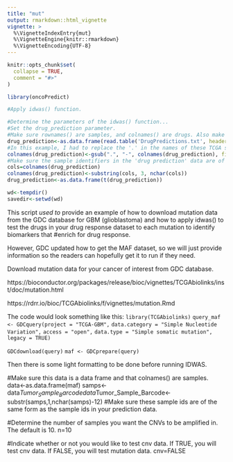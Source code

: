 ```yaml
---
title: "mut"
output: rmarkdown::html_vignette
vignette: >
  %\VignetteIndexEntry{mut}
  %\VignetteEngine{knitr::rmarkdown}
  %\VignetteEncoding{UTF-8}
---
```


```r
knitr::opts_chunk$set(
  collapse = TRUE,
  comment = "#>"
)
```

```r
library(oncoPredict)

#Apply idwas() function.

#Determine the parameters of the idwas() function...
#Set the drug_prediction parameter.
#Make sure rownames() are samples, and colnames() are drugs. Also make sure this data is a data frame.
drug_prediction<-as.data.frame(read.table('DrugPredictions.txt', header=TRUE, row.names=1))
#In this example, I had to replace the '.' in the names of these TCGA samples with '-' so that they are of the same form as samples in the mutation  data (you may not have to do this).
colnames(drug_prediction)<-gsub(".", "-", colnames(drug_prediction), fixed=T)
#Make sure the sample identifiers in the 'drug prediction' data are of similar form as the sample identifiers in the 'data' parameter.
cols=colnames(drug_prediction)
colnames(drug_prediction)<-substring(cols, 3, nchar(cols))
drug_prediction<-as.data.frame(t(drug_prediction))

wd<-tempdir()
savedir<-setwd(wd)

```


This script *used to* provide an example of how to download mutation data from the GDC database for GBM (glioblastoma) and how to apply idwas() to test the drugs in your drug response dataset to each mutation to identify biomarkers that #enrich for drug response.

However, GDC updated how to get the MAF dataset, so we will just provide information so the readers can hopefully get it to run if they need. 

Download mutation data for your cancer of interest from GDC database.

https://bioconductor.org/packages/release/bioc/vignettes/TCGAbiolinks/inst/doc/mutation.html

https://rdrr.io/bioc/TCGAbiolinks/f/vignettes/mutation.Rmd


The code would look something like this: 
`library(TCGAbiolinks)`
`query_maf <- GDCquery(project = "TCGA-GBM",` 
                      `data.category = "Simple Nucleotide Variation",`
                      `access = "open",` 
                      `data.type = "Simple somatic mutation",` 
                      `legacy = TRUE)`


`GDCdownload(query)`
`maf <- GDCprepare(query)`

Then there is some light formatting to be done before running IDWAS. 

#Make sure this data is a data frame and that colnames() are samples.
data<-as.data.frame(maf)
samps<-data$Tumor_Sample_Barcode
data$Tumor_Sample_Barcode<-substr(samps,1,nchar(samps)-12) #Make sure these sample ids are of the same form as the sample ids in your prediction data.

#Determine the number of samples you want the CNVs to be amplified in. The default is 10.
n=10

#Indicate whether or not you would like to test cnv data. If TRUE, you will test cnv data. If FALSE, you will test mutation data.
cnv=FALSE
